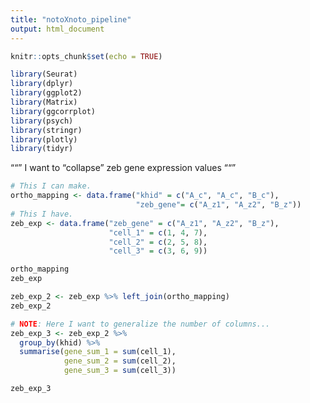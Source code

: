```yaml
---
title: "notoXnoto_pipeline"
output: html_document
---
```


```r
knitr::opts_chunk$set(echo = TRUE)
```

```r
library(Seurat)
library(dplyr)
library(ggplot2)
library(Matrix)
library(ggcorrplot)
library(psych)
library(stringr)
library(plotly)
library(tidyr)
```

"""
  I want to "collapse" zeb gene expression values
"""

```r
# This I can make. 
ortho_mapping <- data.frame("khid" = c("A_c", "A_c", "B_c"),
                            "zeb_gene"= c("A_z1", "A_z2", "B_z"))
# This I have.
zeb_exp <- data.frame("zeb_gene" = c("A_z1", "A_z2", "B_z"),
                      "cell_1" = c(1, 4, 7),
                      "cell_2" = c(2, 5, 8),
                      "cell_3" = c(3, 6, 9))

ortho_mapping
zeb_exp
```

```r
zeb_exp_2 <- zeb_exp %>% left_join(ortho_mapping)
zeb_exp_2

# NOTE: Here I want to generalize the number of columns...
zeb_exp_3 <- zeb_exp_2 %>% 
  group_by(khid) %>%
  summarise(gene_sum_1 = sum(cell_1),
            gene_sum_2 = sum(cell_2),
            gene_sum_3 = sum(cell_3))

zeb_exp_3
```
